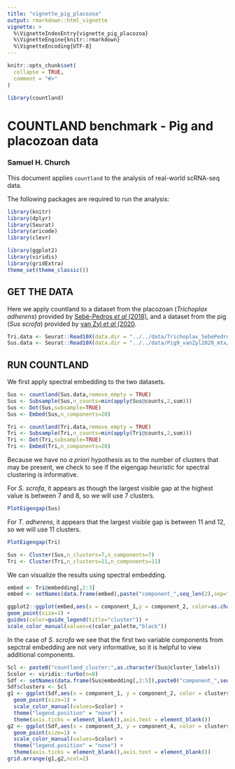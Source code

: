 ```yaml
---
title: "vignette_pig_placozoa"
output: rmarkdown::html_vignette
vignette: >
  %\VignetteIndexEntry{vignette_pig_placozoa}
  %\VignetteEngine{knitr::rmarkdown}
  %\VignetteEncoding{UTF-8}
---
```


```r
knitr::opts_chunk$set(
  collapse = TRUE,
  comment = "#>"
)
```

```r
library(countland)
```

# COUNTLAND benchmark - Pig and placozoan data
### Samuel H. Church

This document applies `countland` to the analysis of real-world scRNA-seq data.

The following packages are required to run the analysis:

```r
library(knitr)
library(dplyr)
library(Seurat)
library(aricode)
library(clevr)

library(ggplot2)
library(viridis)
library(gridExtra)
theme_set(theme_classic())
```


## GET THE DATA

Here we apply countland to a dataset from the placozoan (_Trichoplax adherens_) provided by [Sebé-Pedros _et al_ (2018)](https://doi.org/10.1038/s41559-018-0575-6), and a dataset from the pig (_Sus scrofa_) provided by [van Zyl _et al_ (2020](https://www.pnas.org/cgi/doi/10.1073/pnas.2001250117).

```r
Tri.data <- Seurat::Read10X(data.dir = "../../data/Trichoplax_SebePedros2018/")
Sus.data <- Seurat::Read10X(data.dir = "../../data/Pig9_vanZyl2020_mtx/")
```

## RUN COUNTLAND

We first apply spectral embedding to the two datasets.

```r
Sus <- countland(Sus.data,remove_empty = TRUE)
Sus <- Subsample(Sus,n_counts=min(apply(Sus@counts,2,sum)))
Sus <- Dot(Sus,subsample=TRUE)
Sus <- Embed(Sus,n_components=20)

Tri <- countland(Tri.data,remove_empty = TRUE)
Tri <- Subsample(Tri,n_counts=min(apply(Tri@counts,2,sum)))
Tri <- Dot(Tri,subsample=TRUE)
Tri <- Embed(Tri,n_components=20)
```
Because we have no _a priori_ hypothesis as to the number of clusters that may be present, we check to see if the eigengap heuristic for spectral clustering is informative.

For _S. scrofa_, it appears as though the largest visible gap at the highest value is between 7 and 8, so we will use 7 clusters.

```r
PlotEigengap(Sus)
```
For _T. adherens_, it appears that the largest visible gap is between 11 and 12, so we will use 11 clusters.

```r
PlotEigengap(Tri)
```

```r
Sus <- Cluster(Sus,n_clusters=7,n_components=7)
Tri <- Cluster(Tri,n_clusters=11,n_components=11)
```

We can visualize the results using spectral embedding.

```r
embed <- Tri@embedding[,2:3]
embed <- setNames(data.frame(embed),paste("component_",seq_len(2),sep=""))

ggplot2::ggplot(embed,aes(x = component_1,y = component_2, color=as.character(Tri@cluster_labels))) +
geom_point(size=1) +
guides(color=guide_legend(title="cluster")) +
scale_color_manual(values=c(color_palette,"black"))
```

In the case of _S. scrofa_ we see that the first two variable components from sepctral embedding are not very informative, so it is helpful to view additional components.

```r
Scl <- paste0("countland_cluster:",as.character(Sus@cluster_labels))
Scolor <- viridis::turbo(n=8)
Sdf <- setNames(data.frame(Sus@embedding[,2:5]),paste0("component_",seq_len(4)))
Sdf$clusters <- Scl
g1 <- ggplot(Sdf,aes(x = component_1, y = component_2, color = clusters)) + 
  geom_point(size=1) + 
  scale_color_manual(values=Scolor) +
  theme("legend.position" = "none") + 
  theme(axis.ticks = element_blank(),axis.text = element_blank())
g2 <- ggplot(Sdf,aes(x = component_3, y = component_4, color = clusters)) + 
  geom_point(size=1) + 
  scale_color_manual(values=Scolor) +
  theme("legend.position" = "none") + 
  theme(axis.ticks = element_blank(),axis.text = element_blank())
grid.arrange(g1,g2,ncol=2)
```

